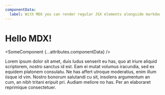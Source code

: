 ```yaml
---
componentData:
  label: With MDX you can render regular JSX elements alongside markdown content. 
---
```



# Hello MDX!

<SomeComponent {...attributes.componentData} />

Lorem ipsum dolor sit amet, duis ludus senserit eu has, quo at iriure aliquid scriptorem, nostro sanctus id est. Eam ei mutat volumus iracundia, sed ex equidem platonem consulatu. Ne has affert utroque moderatius, enim illum iisque id vim. Nostro bonorum salutandi cu sit, insolens argumentum an cum, an nibh tritani eripuit pri. Audiam meliore no has. Per an elaboraret reprimique consectetuer.